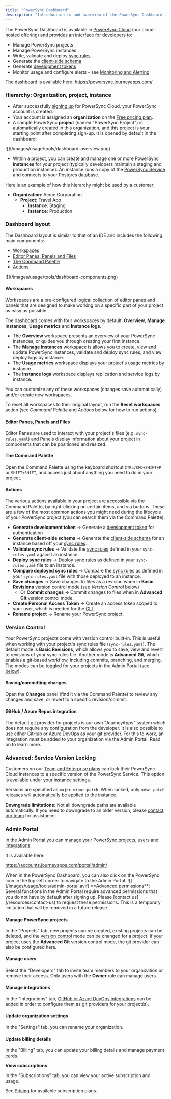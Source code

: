 ```yaml
---
title: "PowerSync Dashboard"
description: "Introduction to and overview of the PowerSync Dashboard and Admin Portal"
---
```


The PowerSync Dashboard is available in [PowerSync Cloud](https://www.powersync.com/pricing) (our cloud-hosted offering) and provides an interface for developers to:

- Manage PowerSync projects
- Manage PowerSync instances
- Write, validate and deploy [sync rules](/usage/sync-rules)
- Generate the [client-side schema](/installation/client-side-setup/define-your-schema)
- Generate [development tokens](/installation/authentication-setup/development-tokens)
- Monitor usage and configure alerts - see [Monitoring and Alerting](/usage/tools/monitoring-and-alerting)

The dashboard is available here: https://powersync.journeyapps.com/

### Hierarchy: Organization, project, instance

- After successfully [signing up](https://accounts.journeyapps.com/portal/powersync-signup?s=docs) for PowerSync Cloud, your PowerSync account is created.
- Your account is assigned an **organization** on the [Free pricing plan](https://www.powersync.com/pricing).
- A sample PowerSync **project** (named "PowerSync Project") is automatically created in this organization, and this project is your starting point after completing sign-up. It is opened by default in the dashboard:

<Frame caption="PowerSync dashboard">
  ![](/images/usage/tools/dashboard-overview.png)
</Frame>

- Within a project, you can create and manage one or more PowerSync **instances** for your project (typically developers maintain a staging and production instance). An instance runs a copy of the [PowerSync Service](/architecture/powersync-service) and connects to your Postgres database.

Here is an example of how this hierarchy might be used by a customer:

- **Organization**: Acme Corporation
  - **Project**: Travel App
    - **Instance**: Staging
    - **Instance**: Production

### Dashboard layout

The Dashboard layout is similar to that of an IDE and includes the following main components:

- [Workspaces](/usage/tools/powersync-dashboard#workspaces)
- [Editor Panes, Panels and Files](/usage/tools/powersync-dashboard#editor-panes-panels-and-files)
- [The Command Palette](/usage/tools/powersync-dashboard#the-command-palette)
- [Actions](/usage/tools/powersync-dashboard#actions)

<Frame caption="Dashboard components">
  ![](/images/usage/tools/dashboard-components.png)
</Frame>

#### Workspaces

Workspaces are a pre-configured logical collection of editor panes and panels that are designed to make working on a specific part of your project as easy as possible.

The dashboard comes with four workspaces by default: **Overview**, **Manage instances**, **Usage metrics** and **Instance logs**.

- The **Overview** workspace presents an overview of your PowerSync instances, or guides you through creating your first instance.
- The **Manage instances** workspace is allows you to create, view and update PowerSync instances, validate and deploy sync rules, and view deploy logs by instance.
- The **Usage metrics** workspace displays your project's usage metrics by instance.
- The **Instance logs** workspace displays replication and service logs by instance.

You can customize any of these workspaces (changes save automatically) and/or create new workspaces.

To reset all workspaces to their original layout, run the **Reset workspaces** action (see _Command Palette_ and _Actions_ below for how to run actions)

#### Editor Panes, Panels and Files

Editor Panes are used to interact with your project's files (e.g. `sync-rules.yaml`) and Panels display information about your project in components that can be positioned and resized.

#### The Command Palette

Open the Command Palette using the keyboard shortcut `CTRL/CMD+SHIFT+P` or `SHIFT+SHIFT`, and access just about anything you need to do in your project.

#### Actions

The various actions available in your project are accessible via the Command Palette, by right-clicking on certain items, and via buttons. These are a few of the most common actions you might need during the lifecycle of your PowerSync project (you can search them via the Command Palette):

- **Generate development token** -\> Generate a [development token](/installation/authentication-setup/development-tokens) for authentication
- **Generate client-side schema** -\> Generate the [client-side schema](/installation/client-side-setup/define-your-schema) for an instance based off your [sync rules](/usage/sync-rules).
- **Validate sync rules** -\> Validate the [sync rules](/usage/sync-rules) defined in your `sync-rules.yaml` against an instance.
- **Deploy sync rules** -\> Deploy [sync rules](/usage/sync-rules) as defined in your `sync-rules.yaml` file to an instance.
- **Compare deployed sync rules** -\> Compare the [sync rules](/usage/sync-rules) as defined in your `sync-rules.yaml` file with those deployed to an instance.
- **Save changes** -\> Save changes to files as a revision when in **Basic Revisions** version control mode (see _Version Control_ below)
  - Or **Commit changes** -\> Commit changes to files when in **Advanced Git** version control mode.
- **Create Personal Access Token** -\> Create an access token scoped to your user, which is needed for the [CLI](/usage/tools/cli).
- **Rename project** -\> Rename your PowerSync project.

### Version Control

Your PowerSync projects come with version control built-in. This is useful when working with your project's sync rules file (`sync-rules.yaml`). The default mode is **Basic Revisions**, which allows you to save, view and revert to revisions of your sync rules file. Another mode is **Advanced Git**, which enables a git-based workflow, including commits, branching, and merging. The modes can be toggled for your projects in the Admin Portal (see [below](/usage/tools/powersync-dashboard#admin-portal)).

#### Saving/committing changes

Open the **Changes** panel (find it via the Command Palette) to review any changes and save, or revert to a specific revision/commit.

#### GitHub / Azure Repos integration

The default git provider for projects is our own "JourneyApps" system which does not require any configuration from the developer. It is also possible to use either GitHub or Azure DevOps as your git provider. For this to work, an integration must be added to your organization via the Admin Portal. Read on to learn more.

### Advanced: Service Version Locking

Customers on our [Team and Enterprise plans](https://www.powersync.com/pricing) can lock their PowerSync Cloud instances to a specific version of the PowerSync Service. This option is available under your instance settings.

Versions are specified as `major.minor.patch`. When locked, only new `.patch` releases will automatically be applied to the instance.

**Downgrade limitations:** Not all downgrade paths are available automatically. If you need to downgrade to an older version, please [contact our team](/resources/contact-us) for assistance.

### Admin Portal

In the Admin Portal you can [manage your PowerSync projects](/usage/tools/powersync-dashboard#manage-powersync-projects), [users](/usage/tools/powersync-dashboard#manage-users) and [integrations](/usage/tools/powersync-dashboard#manage-integrations).

It is available here:

https://accounts.journeyapps.com/portal/admin/

<Info>
  When in the PowerSync Dashboard, you can also click on the PowerSync icon in the top-left corner to navigate to the Admin Portal.
</Info>

<Frame caption="Admin Portal">
  ![](/images/usage/tools/admin-portal.avif)
</Frame>

<Info>
  **Advanced permissions**: Several functions in the Admin Portal require advanced permissions that you do not have by default after signing up. Please [contact us](/resources/contact-us) to request these permissions. This is a temporary limitation that will be removed in a future release.
</Info>

#### Manage PowerSync projects

In the "Projects" tab, new projects can be created, existing projects can be deleted, and the [version control](/usage/tools/powersync-dashboard#version-control) mode can be changed for a project. If your project uses the **Advanced Git** version control mode, the git provider can also be configured here.

#### Manage users

Select the "Developers" tab to invite team members to your organization or remove their access. Only users with the **Owner** role can manage users.

#### Manage integrations

In the "Integrations" tab, [GitHub or Azure DevOps integrations](/usage/tools/powersync-dashboard#github-azure-repos-integration) can be added in order to configure them as git providers for your project(s).

#### Update organization settings

In the "Settings" tab, you can rename your organization.

#### Update billing details

In the "Billing" tab, you can update your billing details and manage payment cards.

**View subscriptions**

In the "Subscriptions" tab, you can view your active subscription and usage.

See [Pricing](https://www.powersync.co/pricing) for available subscription plans.
